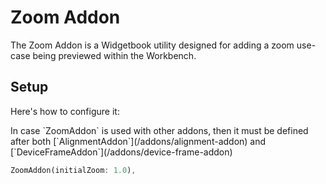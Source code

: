 # Zoom Addon

The Zoom Addon is a Widgetbook utility designed for adding a zoom
use-case being previewed within the Workbench.

## Setup

Here's how to configure it:

<Warning>
  In case `ZoomAddon` is used with other addons, then it must be defined after
  both [`AlignmentAddon`](/addons/alignment-addon) and
  [`DeviceFrameAddon`](/addons/device-frame-addon)
</Warning>

```dart
ZoomAddon(initialZoom: 1.0),
```
